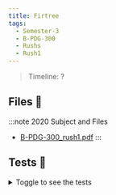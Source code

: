 ```yaml
---
title: Firtree
tags:
  - Semester-3
  - B-PDG-300
  - Rushs
  - Rush1
---
```

> Timeline: ?


## Files 📂

:::note 2020 Subject and Files
- [B-PDG-300_rush1.pdf](https://github.com/Studio-17/Epitech-Subjects/raw/main/Semester-3/B-PDG-300/Rushs/Rush1/B-PDG-300_rush1.pdf)
:::

## Tests 🤖
<details>
  <summary>Toggle to see the tests</summary>
  <div>
Yo
  </div>
</details>

